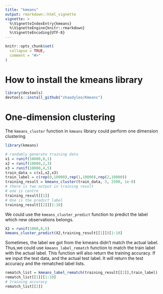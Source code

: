 ```yaml
---
title: "kmeans"
output: rmarkdown::html_vignette
vignette: >
  %\VignetteIndexEntry{kmeans}
  %\VignetteEngine{knitr::rmarkdown}
  %\VignetteEncoding{UTF-8}
---
```


```r
knitr::opts_chunk$set(
  collapse = TRUE,
  comment = "#>"
)
```

# How to install the kmeans library 

```r
library(devtools)
devtools::install_github("zhaodyleo/Kmeans")
```

# One-dimension clustering

The `kmeans_cluster` function in `kmeans` library could perform one dimension clustering
```r
library(kmeans)

# randomly generate training data
x1 = runif(10000,0,1)
x2 = runif(10000,2,3)
x3 = runif(10000,4,5)
train_data = c(x1,x2,x3)
train_label = c(rep(0,10000),rep(1,10000),rep(2,10000))
training_result = kmeans_cluster(train_data, 3, 2500, 1e-8)
# there is two output in training result 
# one is centre 
training_result[[1]]
# One is the predict label 
training_result[[2]][1:10]
```

We could use the `kmeans_cluster_predict` function to predict the label which new observations belongs. 
```r
X2 = runif(1000,0,5)
kmeans_cluster_predict(X2,training_result[[1]])[1:10]
```

Sometimes, the label we got from the kmeans didn't match the actual label. Thus,we could use `kmeans_label_rematch` function to match the train label with the actual label. This function will also return the training accuracy. If we input the test data, and the actual test label. It will return the test accuracy and the rematched label lists.
```r
rematch_list = kmeans_label_rematch(training_result[[2]],train_label)
rematch_list[[1]][1:10]
# training accuracy
rematch_list[[2]]
```


